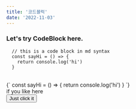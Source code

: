 ```yaml
---
title: '코드블럭'
date: '2022-11-03'
---
```


### Let's try CodeBlock here.

```
  // this is a code block in md syntax
  const sayHi = () => {
    return console.log('hi')
  }
```

<br />

<CodeBlock>
  {`
    const sayHi = () => {
      return console.log('hi')
    }
  `}
</CodeBlock>

<div> if you like here</div>
<Button>Just click it</Button>
